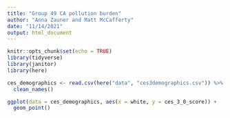 ```yaml
---
title: "Group 49 CA pollution burden"
author: "Anna Zauner and Matt McCafferty"
date: "11/14/2021"
output: html_document
---
```


```r
knitr::opts_chunk$set(echo = TRUE)
library(tidyverse)
library(janitor)
library(here)

```

```r
ces_demographics <- read.csv(here("data", "ces3demographics.csv")) %>% 
  clean_names()

```

```r
ggplot(data = ces_demographics, aes(x = white, y = ces_3_0_score)) +
  geom_point()
```

